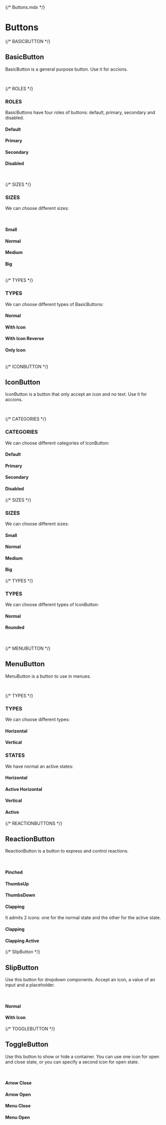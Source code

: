 {/* Buttons.mdx */}


<Meta title="Buttons" />

<h1 style={{ paddingBottom: "4rem" }}>Buttons</h1>

{/* BASICBUTTON */}

<h2 className="StoryBookHeadingComponent">BasicButton</h2>
<p> BasicButton is a general purpose button. Use it for accions.</p>
<br />

{/* ROLES */}

<div className="StoryBookHeadingSection">
  <h3>ROLES</h3>
  <p>
    BasicButtons have four roles of buttons: default, primary, secondary and
    disabled.
  </p>
</div>

<div className="StoryBookComponentContainerStyle">

<div className="StoryBookArticle">
  <h4> Default </h4>
  <Story of={BasicButton.DefaultNormal} />
</div>

<div className="StoryBookArticle">
  <h4> Primary </h4>
  <Story of={BasicButton.PrimaryNormal} />
</div>

<div className="StoryBookArticle">
  <h4> Secondary </h4>
  <Story of={BasicButton.SecondaryNormal} />
</div>

  <div className="StoryBookArticle">
    <h4> Disabled </h4>
    <Story of={BasicButton.DisabledNormal} />
  </div>
</div>

<br />

{/* SIZES */}

<div className="StoryBookHeadingSection">
  <h3>SIZES</h3>
  <p>We can choose different sizes: </p>
</div>
<br />
<div className="StoryBookComponentContainerStyle">
  <div className="StoryBookArticle">
    <h4>Small</h4>
    <Story of={BasicButton.PrimarySmall} />
  </div>
  <div className="StoryBookArticle">
    <h4>Normal</h4>
    <Story of={BasicButton.PrimaryNormal} />
  </div>
  <div className="StoryBookArticle">
    <h4>Medium</h4>
    <Story of={BasicButton.PrimaryMedium} />
  </div>
  <div className="StoryBookArticle">
    <h4>Big</h4>
    <Story of={BasicButton.PrimaryBig} />
  </div>
</div>

<br />
{/* TYPES */}
<div className="StoryBookHeadingSection">
  <h3>TYPES</h3>
  <p>We can choose different types of BasicButtons: </p>
</div>

<div className="StoryBookComponentContainerStyle">
  <div className="StoryBookArticle">
    <h4>Normal</h4>
    <Story of={BasicButton.SecondaryNormal} />
  </div>
  <div className="StoryBookArticle">
    <h4>With Icon</h4>
    <Story of={BasicButton.SecondaryNormalWithIcon} />
  </div>
  <div className="StoryBookArticle">
    <h4>With Icon Reverse</h4>
    <Story of={BasicButton.SecondaryNormalWithIconReverse} />
  </div>
  <div className="StoryBookArticle">
    <h4>Only Icon</h4>
    <Story of={BasicButton.SecondaryNormalOnlyIcon} />
  </div>
</div>
<br />
{/* ICONBUTTON */}

<h2 className="StoryBookHeadingComponent">IconButton</h2>
<p>
  IconButton is a button that only accept an icon and no text. Use it for
  accions.
</p>
<br />

{/* CATEGORIES */}

<div className="StoryBookHeadingSection">
  <h3>CATEGORIES</h3>
  <p>We can choose different categories of IconButton: </p>
</div>

<div className="StoryBookComponentContainerStyle">

<div className="StoryBookArticle">
  <h4> Default </h4>
  <Story of={IconButton.DefaultNormal} />
</div>

<div className="StoryBookArticle">
  <h4> Primary </h4>
  <Story of={IconButton.PrimaryNormal} />
</div>

<div className="StoryBookArticle">
  <h4> Secondary </h4>
  <Story of={IconButton.SecondaryNormal} />
</div>

  <div className="StoryBookArticle">
    <h4> Disabled </h4>
    <Story of={IconButton.DisabledNormal} />
  </div>
</div>

{/* SIZES */}

<div style={{ padding: "1rem" }}>
  <h3>SIZES</h3>
  <p>We can choose different sizes: </p>
</div>
<div className="StoryBookComponentContainerStyle">

  <div className="StoryBookArticle">
    <h4>Small</h4>
    <Story of={IconButton.PrimarySmallRounded}/>
  </div>
  <div className="StoryBookArticle">
    <h4>Normal</h4>
    <Story of={IconButton.PrimaryNormalRounded}/>
  </div>
  <div className="StoryBookArticle">
    <h4>Medium</h4>
    <Story of={IconButton.PrimaryMediumRounded}/>
  </div>
  <div className="StoryBookArticle">
    <h4>Big</h4>
    <Story of={IconButton.PrimaryBigRounded}/>
  </div>
</div>

{/* TYPES */}

<div className="StoryBookHeadingSection">
  <h3>TYPES</h3>
  <p>We can choose different types of IconButton: </p>
</div>

<div className="StoryBookComponentContainerStyle">
  <div className="StoryBookArticle">
    <h4>Normal</h4>
    <Story of={IconButton.SecondaryNormal} />
  </div>
  <div className="StoryBookArticle">
    <h4>Rounded</h4>
    <Story of={IconButton.PrimaryNormalRounded} />
  </div>
</div>
<br />

{/* MENUBUTTON */}

<h2 className="StoryBookHeadingComponent">MenuButton</h2>
<p> MenuButton is a button to use in menues.</p>
<br />

{/* TYPES */}

<div className="StoryBookHeadingSection">
  <h3>TYPES</h3>
  <p>We can choose different types: </p>
</div>
<div className="StoryBookComponentContainerStyle">
  <div className="StoryBookArticle">
    <h4>Horizontal</h4>
    <Story of={MenuButton.Horizontal} />
  </div>
  <div className="StoryBookArticle">
    <h4>Vertical</h4>
    <Story of={MenuButton.Vertical} />
  </div>
</div>
<div className="StoryBookHeadingSection">
  <h3>STATES</h3>
  <p>We have normal an active states: </p>
</div>
<div className="StoryBookComponentContainerStyle">
  <div className="StoryBookArticle">
    <h4>Horizontal</h4>
    <Story of={MenuButton.Horizontal} />
  </div>
  <div className="StoryBookArticle">
    <h4>Active Horizontal</h4>
    <Story of={MenuButton.ActiveHorizontal} />
  </div>
  <div className="StoryBookArticle">
    <h4>Vertical</h4>
    <Story of={MenuButton.Vertical} />
  </div>
  <div className="StoryBookArticle">
    <h4>Active</h4>
    <Story of={MenuButton.Active} />
  </div>
</div>

{/* REACTIONBUTTONS */}

<h2 className="StoryBookHeadingComponent">ReactionButton</h2>
<p>ReactionButton is a button to express and control reactions.</p>
<br />
<div className="StoryBookComponentContainerStyle">
  <div className="StoryBookArticle">
    <h4>Pinched</h4>
    <Story of={ReactionButton.Pinched} />
  </div>
  <div className="StoryBookArticle">
    <h4>ThumbsUp</h4>
    <Story of={ReactionButton.ThumbsUp} />
  </div>
  <div className="StoryBookArticle">
    <h4>ThumbsDown</h4>
    <Story of={ReactionButton.ThumbsDown} />
  </div>
  <div className="StoryBookArticle">
    <h4>Clapping</h4>
    <Story of={ReactionButton.Clapping} />
  </div>
</div>
<p>
  It admits 2 icons: one for the normal state and the other for the active
  state.
</p>
<div className="StoryBookComponentContainerStyle">
  <div className="StoryBookArticle">
    <h4>Clapping</h4>
    <Story of={ReactionButton.Clapping} />
  </div>
  <div className="StoryBookArticle">
    <h4>Clapping Active</h4>
    <Story of={ReactionButton.ClappingActive} />
  </div>
</div>

{/* SlipButton */}

<h2 className="StoryBookHeadingComponent">SlipButton</h2>
<p>
  Use this button for dropdown components. Accept an icon, a value of an input
  and a placeholder.
</p>
<br />
<div className="StoryBookComponentContainerStyle">
  <div className="StoryBookArticle">
    <h4>Normal</h4>
    <Story of={SlipButton.Normal} />
  </div>
  <div className="StoryBookArticle">
    <h4>With Icon</h4>
    <Story of={SlipButton.Icon} />
  </div>
</div>

{/* TOGGLEBUTTON */}

<h2 className="StoryBookHeadingComponent">ToggleButton</h2>
<p>
  Use this button to show or hide a container. You can use one icon for open and
  close state, or you can specify a second icon for open state.
</p>
<br />
<div className="StoryBookComponentContainerStyle">
  <div className="StoryBookArticle">
    <h4>Arrow Close</h4>
    <Story of={ToggleButton.Arrow} />
  </div>
  <div className="StoryBookArticle">
    <h4>Arrow Open</h4>
    <Story of={ToggleButton.ArrowOpen} />
  </div>
  <div className="StoryBookArticle">
    <h4>Menu Close</h4>
    <Story of={ToggleButton.Menu} />
  </div>
  <div className="StoryBookArticle">
    <h4>Menu Open</h4>
    <Story of={ToggleButton.MenuOpen} />
  </div>
</div>
